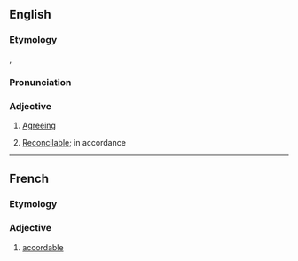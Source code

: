 ==English==

===Etymology===
{{der|en|fro|acordable}}, {{der|en|fr|accordable}}

===Pronunciation===
{{a|GA}} {{IPA|en|[əˈkʰɔrɾəbɫ̩]}}
{{rfap|en}}

===Adjective===
{{en-adj}}

# {{lb|en|obsolete}} [[agreeing|Agreeing]]
#: {{rfquotek|en|Geoffrey Chaucer}}
# {{lb|en|obsolete}} [[reconcilable|Reconcilable]]; in accordance

----

==French==

===Etymology===
{{suffix|fr|accorder|able}}

===Adjective===
{{fr-adj}}

# [[#English|accordable]]